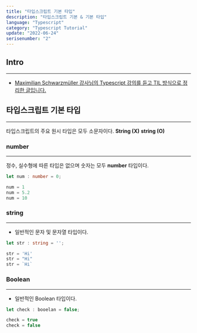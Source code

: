 ```yaml
---
title: "타입스크립트 기본 타입"
description: "타입스크립트 기본 & 기본 타입"
language: "Typescript"
category: "Typescript Tutorial"
update: "2022-06-24"
serisenumber: "2"
---
```


## Intro

---

- [Maximilian Schwarzmüller 강사님의 Typescript 강의를 듣고 TIL 방식으로 정리한 글입니다.](https://www.udemy.com/course/understanding-typescript/)

## 타입스크립트 기본 타입
---
타입스크립트의 주요 원시 타입은 모두 소문자이다. **String (X)** **string (O)**

### number
---
정수, 실수형에 따른 타입은 없으며 숫자는 모두 **number** 타입이다.
```ts
let num : number = 0;

num = 1
num = 5.2
num = 10
```

### string
---
- 일반적인 문자 및 문자열 타입이다.
```ts
let str : string = '';

str = 'Hi'
str = "Hi"
str = `Hi`
```

### Boolean
---
- 일반적인 Boolean 타입이다.
```ts
let check : booelan = false;

check = true
check = false
```

## 